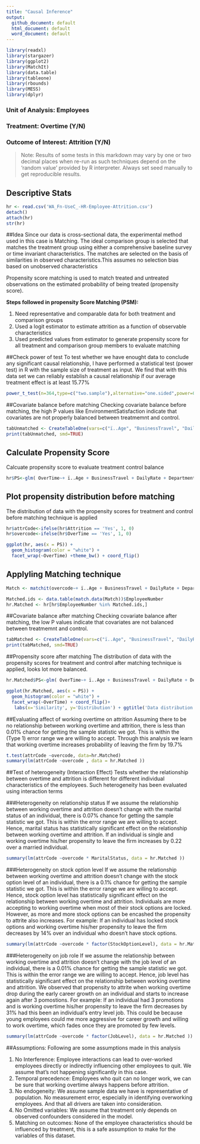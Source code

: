 ---
title: "Causal Inference"
output:
  github_document: default
  html_document: default
  word_document: default
---

```{r echo = T, results = 'hide', message=F, warning=F}
library(readxl)
library(stargazer)
library(ggplot2)
library(MatchIt)
library(data.table)
library(tableone)
library(rbounds)
library(MESS)
library(dplyr)
```


### Unit of Analysis: Employees
### Treatment: Overtime (Y/N)
### Outcome of Interest: Attrition (Y/N)

>Note: Results of some tests in this markdown may vary by one or two decimal places when re-run as such techniques depend on the 'random value' provided by R interpreter. Always set seed manually to get reproducible results.

## Descriptive Stats
```{r}
hr <- read.csv('WA_Fn-UseC_-HR-Employee-Attrition.csv')
detach()
attach(hr)
str(hr)
```

##Idea
Since our data is cross-sectional data, the experimental method used in this case is Matching. The ideal comparison group is selected that matches the treatment group using either a comprehensive baseline survey or time invariant characteristics. The matches are selected on the basis of similarities in observed characteristics.This assumes no selection bias based on unobserved characteristics

Propensity score matching is used to match treated and untreated observations on the estimated probability of being treated (propensity score). 



**Steps followed in propensity Score Matching (PSM):**

1. Need representative and comparable data for both treatment and comparison groups
2. Used a logit estimator to estimate attrition as a function of observable characteristics
3. Used predicted values from estimator to generate propensity score for all treatment and comparison group members to evaluate matching


##Check power of test
To test whether we have enought data to conclude any significant causal relationship, I have performed a statistical test (power test) in R with the sample size of treatment as input. We find that with this data set we can reliably establish a causal relationship if our average treatment effect is at least 15.77%

```{r}
power_t_test(n=364,type=c("two.sample"),alternative="one.sided",power=0.8,sig.level=.1)
```

##Covariate balance before matching
Checking covariate balance before matching, the high P values like EnvironmentSatisfaction indicate that covariates are not properly balanced between treatmemnt and control. 

```{r}
tabUnmatched <- CreateTableOne(vars=c("ï..Age", "BusinessTravel", "DailyRate", "Department", "DistanceFromHome", "Education", "EducationField", "EnvironmentSatisfaction", "Gender", "HourlyRate", "JobInvolvement", "JobLevel", "JobRole", "JobSatisfaction", "MaritalStatus", "MonthlyIncome", "MonthlyRate", "NumCompaniesWorked", "PercentSalaryHike", "PerformanceRating", "RelationshipSatisfaction", "StockOptionLevel", "TotalWorkingYears", "TrainingTimesLastYear", "WorkLifeBalance", "YearsAtCompany", "YearsInCurrentRole", "YearsSinceLastPromotion", "YearsWithCurrManager"), strata="OverTime", test=TRUE,data=hr)
print(tabUnmatched, smd=TRUE)
```



## Calculate Propensity Score
Calcuate propensity score to evaluate treatment control balance
```{r}
hr$PS<-glm( OverTime~+ ï..Age + BusinessTravel + DailyRate + Department + DistanceFromHome + Education + EducationField + EnvironmentSatisfaction + Gender + HourlyRate + JobInvolvement + JobLevel + JobRole + JobSatisfaction + MaritalStatus + MonthlyIncome + MonthlyRate + NumCompaniesWorked  + PercentSalaryHike + PerformanceRating + RelationshipSatisfaction + StockOptionLevel + TotalWorkingYears + TrainingTimesLastYear + WorkLifeBalance + YearsAtCompany + YearsInCurrentRole + YearsSinceLastPromotion + YearsWithCurrManager, data=hr, family = "binomial")$fitted.values
```


## Plot propensity distribution before matching
The distribution of data with the propensity scores for treatment and control before matching technique is applied
```{r}
hr$attrCode<-ifelse(hr$Attrition == 'Yes', 1, 0)
hr$overcode<-ifelse(hr$OverTime == 'Yes', 1, 0)

ggplot(hr, aes(x = PS)) + 
  geom_histogram(color = "white") + 
  facet_wrap(~OverTime) +theme_bw() + coord_flip()


```


## Applyling Matching technique 
```{r}
Match <- matchit(overcode~+ ï..Age + BusinessTravel + DailyRate + Department + DistanceFromHome + Education + EducationField  +  EnvironmentSatisfaction + Gender + HourlyRate + JobInvolvement + JobLevel + JobRole + JobSatisfaction + MaritalStatus + MonthlyIncome + MonthlyRate + NumCompaniesWorked +  PercentSalaryHike + PerformanceRating + RelationshipSatisfaction  + StockOptionLevel + TotalWorkingYears + TrainingTimesLastYear + WorkLifeBalance + YearsAtCompany + YearsInCurrentRole + YearsSinceLastPromotion + YearsWithCurrManager, data = hr, method = 'nearest', distance="logit", caliper=0.006,replace=FALSE)

Matched.ids <- data.table(match.data(Match))$EmployeeNumber
hr.Matched <- hr[hr$EmployeeNumber %in% Matched.ids,]

```

##Covariate balance after matching
Checking covariate balance after matching, the low P values indicate that covariates are not balanced between treatmemnt and control. 
```{R}


tabMatched <- CreateTableOne(vars=c("ï..Age", "BusinessTravel", "DailyRate", "Department", "DistanceFromHome", "Education", "EducationField", "EnvironmentSatisfaction", "Gender", "HourlyRate", "JobInvolvement", "JobLevel", "JobRole", "JobSatisfaction", "MaritalStatus", "MonthlyIncome", "MonthlyRate", "NumCompaniesWorked", "PercentSalaryHike", "PerformanceRating", "RelationshipSatisfaction", "StockOptionLevel", "TotalWorkingYears", "TrainingTimesLastYear", "WorkLifeBalance", "YearsAtCompany", "YearsInCurrentRole", "YearsSinceLastPromotion", "YearsWithCurrManager"), strata="OverTime", test=TRUE,data=hr.Matched)
print(tabMatched, smd=TRUE)
```


##Propensity score after matching
The distribution of data with the propensity scores for treatment and control after matching technique is applied, looks lot more balanced. 
```{r}
hr.Matched$PS<-glm( OverTime~+ ï..Age + BusinessTravel + DailyRate + Department + DistanceFromHome + Education + EducationField + EnvironmentSatisfaction + Gender + HourlyRate + JobInvolvement + JobLevel + JobRole + JobSatisfaction + MaritalStatus + MonthlyIncome + MonthlyRate + NumCompaniesWorked  + PercentSalaryHike + PerformanceRating + RelationshipSatisfaction + StockOptionLevel + TotalWorkingYears + TrainingTimesLastYear + WorkLifeBalance + YearsAtCompany + YearsInCurrentRole + YearsSinceLastPromotion + YearsWithCurrManager, data=hr.Matched, family = "binomial")$fitted.values

ggplot(hr.Matched, aes(x = PS)) + 
  geom_histogram(color = "white") + 
  facet_wrap(~OverTime) + coord_flip()+
   labs(x='Similarity', y='Distribution') + ggtitle('Data distribution of people working overtime')+theme(plot.title = element_text(hjust = 0.5))

```

##Evaluating affect of working overtime on attrition
Assuming there to be no relationship between working overtime and attrition, there is less than 0.01% chance for getting the sample statistic we got. This is within the (Type 1) error range we are willing to accept. 
Through this analysis we learn that working overtime increases probability of leaving the firm by 19.7%

```{r}
t.test(attrCode ~overcode, data=hr.Matched)
summary(lm(attrCode ~overcode , data = hr.Matched ))
```

##Test of heterogeneity (Interaction Effect)
Tests whether the relationship between overtime and attrition is different for different individual characteristics of the employees. Such heterogeneity has been evaluated using interaction terms

###Heterogeneity on relationship status
If we assume the relationship between working overtime and attrition doesn’t change with the marital status of an individual, there is 0.07% chance for getting the sample statistic we got. This is within the error range we are willing to accept. Hence, marital status has statistically significant effect on the relationship between working overtime and attrition.
If an individual is single and working overtime his/her propensity to leave the firm increases by 0.22 over a married individual. 

```{r}
summary(lm(attrCode ~overcode * MaritalStatus, data = hr.Matched ))
```

###Heterogeneity on stock option level
If we assume the relationship between working overtime and attrition doesn’t change with the stock option level of an individual, there is a 0.1% chance for getting the sample statistic we got. This is within the error range we are willing to accept.
Hence, stock option level has statistically significant effect on the relationship between working overtime and attrition. Individuals are more accepting to working overtime when most of their stock options are locked. However, as more and more stock options can be encashed the propensity to attrite also increases. For example: If an individual has locked stock options and working overtime his/her propensity to leave the firm decreases by 14% over an individual who doesn’t have stock options. 
```{r}
summary(lm(attrCode ~overcode * factor(StockOptionLevel), data = hr.Matched ))
```


###Heterogeneity on job role
If we assume the relationship between working overtime and attrition doesn’t change with the job level of an individual, there is a 0.01% chance for getting the sample statistic we got. This is within the error range we are willing to accept.
Hence, job level has statistically significant effect on the relationship between working overtime and attrition.
We observed that propensity to attrite when working overtime drop during the early career growth on an individual and starts to increase again after 3 pomostions. For example: If an individual had 3 promotions and is working overtime his/her propensity to leave the firm decreases by 31% had this been an individual’s entry level job.
This could be because young employees could me more aggressive for career growth and willing to work overtime, which fades once they are promoted by few levels.
```{r}
summary(lm(attrCode ~overcode * factor(JobLevel), data = hr.Matched ))
```


##Assumptions: 
Following are some assumptions made in this analysis

1. No Interference: Employee interactions can lead to over-worked employees directly or indirectly influencing other employees to quit. We assume that’s not happening significantly in this case.
2. Temporal precedence: Employees who quit can no longer work, we can be sure that working overtime always happens before attrition.
3. No endogeneity: We assume sample data we have is representative of population. No measurement error, especially in identifying overworking employees. And that all drivers are taken into consideration.
4. No Omitted variables: We assume that treatment only depends on observed confounders considered in the model.
5. Matching on outcomes: None of the employee characteristics should be influenced by treatment, this is a safe assumption to make for the variables of this dataset.
